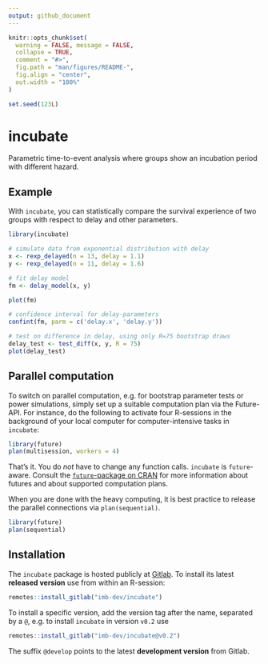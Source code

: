 ```yaml
---
output: github_document
---
```


<!-- README.md is generated from README.Rmd. Please edit that file -->

```r
knitr::opts_chunk$set(
  warning = FALSE, message = FALSE,
  collapse = TRUE,
  comment = "#>",
  fig.path = "man/figures/README-",
  fig.align = "center",
  out.width = "100%"
)

set.seed(123L)
```

# incubate

<!-- badges: start -->
<!-- badges: end -->

Parametric time-to-event analysis where groups show an incubation period with different hazard.


## Example

With `incubate`, you can statistically compare the survival experience of two groups with respect to delay and other parameters.

```r
library(incubate)

# simulate data from exponential distribution with delay
x <- rexp_delayed(n = 13, delay = 1.1)
y <- rexp_delayed(n = 11, delay = 1.6)

# fit delay model 
fm <- delay_model(x, y)

plot(fm)

# confidence interval for delay-parameters
confint(fm, parm = c('delay.x', 'delay.y'))

# test on difference in delay, using only R=75 bootstrap draws
delay_test <- test_diff(x, y, R = 75)
plot(delay_test)
```


## Parallel computation

To switch on parallel computation, e.g. for bootstrap parameter tests or power simulations, simply set up a suitable computation plan via the Future-API.
For instance, do the following to activate four R-sessions in the background of your local computer for computer-intensive tasks in `incubate`:

```r
library(future)
plan(multisession, workers = 4)
```

That's it. You do *not* have to change any function calls. `incubate` is `future`-aware.
Consult the [`future`-package on CRAN](https://cran.r-project.org/web/packages/future/) for more information about futures and about supported computation plans.

When you are done with the heavy computing, it is best practice to release the parallel connections via `plan(sequential)`.
```r
library(future)
plan(sequential)
```



## Installation

The `incubate` package is hosted publicly at [Gitlab](https://gitlab.com/imb-dev/incubate).
To install its latest **released version** use from within an R-session:

``` r
remotes::install_gitlab("imb-dev/incubate")
```

To install a specific version, add the version tag after the name, separated by a `@`, e.g. to install `incubate` in version `v0.2` use

``` r
remotes::install_gitlab("imb-dev/incubate@v0.2")
```

The suffix `@develop` points to the latest **development version** from Gitlab.
